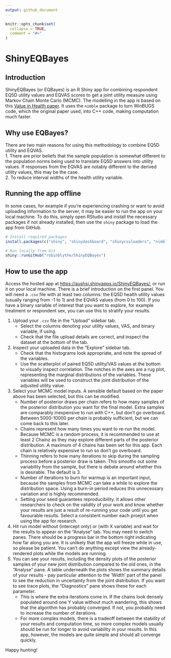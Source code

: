 ```yaml
---
output: github_document
---
```


```r
knitr::opts_chunk$set(
  collapse = TRUE,
  comment = "#>"
)
```

# ShinyEQBayes

## Introduction
ShinyEQBayes (or EQBayes) is an R Shiny app for combining respondent EQ5D utility values and EQVAS scores to get a joint utility measure using Markov Chain Monte Carlo (MCMC).
The modelling in the app is based on this [Value in Health paper](https://doi.org/10.1016/j.jval.2022.01.017). It uses the `nimble` package to turn WinBUGS code, which the original paper used, into C++ code, making computation much faster.

## Why use EQBayes?
There are two main reasons for using this methodology to combine EQ5D utility and EQVAS.  
1. There are prior beliefs that the sample population is somewhat different to the population norms being used to translate EQ5D answers into utility values. If responses from the EQVAS are notably different to the derived utility values, this may be the case.  
2. To reduce interval widths of the health utility variable.

## Running the app offline

In some cases, for example if you're experiencing crashing or want to avoid uploading information to the server, it may be easier to run the app on your local machine. To do this, simply open RStudio and install the necessary packages if not already installed, then use the `shiny` package to load the app from GitHub.

```r
# Install required packages
install.packages(c("shiny", "shinydashboard", "shinycssloaders", "nimble", "tidybayes", "dplyr", "ggplot2", "here", "renv"))

# Run locally from Git
shiny::runGitHub("robinblythe/ShinyEQBayes")

```


## How to use the app
Access the hosted app at <https://aushsi.shinyapps.io/ShinyEQBayes/>, or run it on your local machine. There is a brief introduction on the first panel. You will need a `.csv` file with at least two columns: the EQ5D health utility values (usually ranging from -1 to 1) and the EQVAS values (from 0 to 100). If you have a binary variable of interest that you want to explore, for example treatment or respondent sex, you can use this to stratify your results.

1. Upload your `.csv` file in the "Upload" sidebar tab. 
    + Select the columns denoting your utility values, VAS, and binary variable, if using.
    + Check that the file upload details are correct, and inspect the dataset at the bottom of the tab.  
2. Inspect your uploaded data in the "Explore" sidebar tab.
    + Check that the histograms look appropriate, and note the spread of the variables.
    + Use the scatterplot of paired EQ5D utility/VAS values at the bottom to visually inspect correlation. The notches in the axes are a rug plot, representing the marginal distributions of the variables. These variables will be used to construct the joint distribution of the adjusted utility value.  
3. Select your MCMC model inputs. A sensible default based on the paper above has been selected, but this can be modified.
    + Number of posterior draws per chain refers to how many samples of the posterior distribution you want for the final model. Extra samples are comparably inexpensive to run with C++, but don't go overboard. Between 5000-10000 per chain is probably sufficient, but we can come back to this later.
    + Chains represent how many times you want to re-run the model. Because MCMC is a random process, it is recommended to use at least 2 Chainz as they may explore different parts of the posterior distribution. A maximum of 4 chains has been set for this app. Each chain is relatively expensive to run so don't go overboard.
    + Thinning refers to how many iterations to skip during the sampling process before a posterior draw is taken. This smooths out some variability from the sample, but there is debate around whether this is desirable. The default is 3.
    + Number of iterations to burn for warmup is an important input, because the samples from MCMC can take a while to explore the distribution space. Using a burn-in period reduces this unnecessary variation and is highly recommended.
    + Setting your seed guarantees reproducibility. It allows other researchers to check on the validity of your work and know whether your results are just a result of re-running your code until you get favourable results. Select a consistent number each proejct when using the app for research.  
4. Hit run model without (intercept only) or (with X variable) and wait for the results to appear on the "Analyse" tab. You may need to switch panes. There should be a progress bar in the bottom right indicating how far along you are. It is unlikely that the app will freeze while in use, so please be patient. You can't do anything except view the already-rendered plots while the models are running.  
5. You can see your results, including the density plots of the posterior samples of your new joint distribution compared to the old ones, in the "Analyse" pane. A table underneath the plots shows the summary details of your results - pay particular attention to the 'Width' part of the panel to see the reduction in uncertainty from the joint distribution. If you want to see trace plots, the "Diagnostics" pane shows these for each parameter.
    + This is where the extra iterations come in. If the chains look densely populated around one Y value without much wandering, this shows that the algorithm has probably converged. If not, you probably need to increase the number of iterations.
    + For more complex models, there is a tradeoff between the stability of your results and computation time, so more complex models usually should be run for longer to avoid variability in your results. In this app, however, the models are quite simple and should all converge quickly.  
    
Happy hunting!
